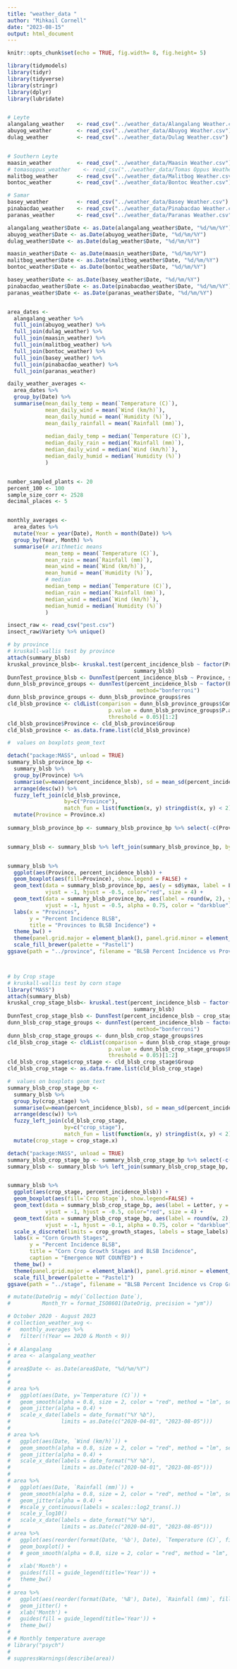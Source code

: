 ---
title: "weather_data "
author: "Mihkail Cornell"
date: "2023-08-15"
output: html_document
---

```{r setup, include=FALSE}
knitr::opts_chunk$set(echo = TRUE, fig.width= 8, fig.height= 5)

library(tidymodels)
library(tidyr)
library(tidyverse)
library(stringr)
library(dplyr)
library(lubridate)


# Leyte
alangalang_weather    <- read_csv("../weather_data/Alangalang Weather.csv")
abuyog_weather        <- read_csv("../weather_data/Abuyog Weather.csv")
dulag_weather         <- read_csv("../weather_data/Dulag Weather.csv")


# Southern Leyte
maasin_weather        <- read_csv("../weather_data/Maasin Weather.csv")
# tomasoppus_weather    <- read_csv("../weather_data/Tomas Oppus Weather.csv")
malitbog_weather      <- read_csv("../weather_data/Malitbog Weather.csv")
bontoc_weather        <- read_csv("../weather_data/Bontoc Weather.csv")

# Samar
basey_weather         <- read_csv("../weather_data/Basey Weather.csv")
pinabacdao_weather    <- read_csv("../weather_data/Pinabacdao Weather.csv")
paranas_weather       <- read_csv("../weather_data/Paranas Weather.csv")

alangalang_weather$Date <- as.Date(alangalang_weather$Date, "%d/%m/%Y")
abuyog_weather$Date <- as.Date(abuyog_weather$Date, "%d/%m/%Y")
dulag_weather$Date <- as.Date(dulag_weather$Date, "%d/%m/%Y")

maasin_weather$Date <- as.Date(maasin_weather$Date, "%d/%m/%Y")
malitbog_weather$Date <- as.Date(malitbog_weather$Date, "%d/%m/%Y")
bontoc_weather$Date <- as.Date(bontoc_weather$Date, "%d/%m/%Y")

basey_weather$Date <- as.Date(basey_weather$Date, "%d/%m/%Y")
pinabacdao_weather$Date <- as.Date(pinabacdao_weather$Date, "%d/%m/%Y")
paranas_weather$Date <- as.Date(paranas_weather$Date, "%d/%m/%Y")


area_dates <- 
  alangalang_weather %>%
  full_join(abuyog_weather) %>%
  full_join(dulag_weather) %>%
  full_join(maasin_weather) %>%
  full_join(malitbog_weather) %>%
  full_join(bontoc_weather) %>%
  full_join(basey_weather) %>% 
  full_join(pinabacdao_weather) %>%
  full_join(paranas_weather)

daily_weather_averages <-
  area_dates %>%
  group_by(Date) %>%
  summarise(mean_daily_temp = mean(`Temperature (C)`),
            mean_daily_wind = mean(`Wind (km/h)`),
            mean_daily_humid = mean(`Humidity (%)`),
            mean_daily_rainfall = mean(`Rainfall (mm)`),
            
            median_daily_temp = median(`Temperature (C)`),
            median_daily_rain = median(`Rainfall (mm)`),
            median_daily_wind = median(`Wind (km/h)`),
            median_daily_humid = median(`Humidity (%)`)
            )


number_sampled_plants <- 20
percent_100 <- 100
sample_size_corr <- 2528 
decimal_places <- 5


monthly_averages <- 
  area_dates %>% 
  mutate(Year = year(Date), Month = month(Date)) %>%
  group_by(Year, Month) %>%
  summarise(# arithmetic means
            mean_temp = mean(`Temperature (C)`),
            mean_rain = mean(`Rainfall (mm)`),
            mean_wind = mean(`Wind (km/h)`),
            mean_humid = mean(`Humidity (%)`),
            # median
            median_temp = median(`Temperature (C)`),
            median_rain = median(`Rainfall (mm)`),
            median_wind = median(`Wind (km/h)`),
            median_humid = median(`Humidity (%)`)
            ) 

insect_raw <- read_csv("pest.csv")
insect_raw$Variety %>% unique()
```


```{r}
# by province
# kruskall-wallis test by province
attach(summary_blsb)
kruskal_province_blsb<- kruskal.test(percent_incidence_blsb ~ factor(Province), 
                                        summary_blsb)
DunnTest_province_blsb <- DunnTest(percent_incidence_blsb ~ Province, summary_blsb)
dunn_blsb_province_groups <- dunnTest(percent_incidence_blsb ~ factor(Province),
                                         method="bonferroni")
dunn_blsb_province_groups <- dunn_blsb_province_groups$res
cld_blsb_province <- cldList(comparison = dunn_blsb_province_groups$Comparison,
                                p.value = dunn_blsb_province_groups$P.adj,
                                threshold = 0.05)[1:2]
cld_blsb_province$Province <- cld_blsb_province$Group
cld_blsb_province <- as.data.frame.list(cld_blsb_province)

#  values on boxplots geom_text

detach("package:MASS", unload = TRUE)
summary_blsb_province_bp <-
  summary_blsb %>% 
  group_by(Province) %>% 
  summarise(w=mean(percent_incidence_blsb), sd = mean_sd(percent_incidence_blsb)) %>% 
  arrange(desc(w)) %>%
  fuzzy_left_join(cld_blsb_province, 
                  by=c("Province"), 
                  match_fun = list(function(x, y) stringdist(x, y) < 2))  %>%
  mutate(Province = Province.x)
  
summary_blsb_province_bp <- summary_blsb_province_bp %>% select(-c(Province.x, Province.y))


summary_blsb <- summary_blsb %>% left_join(summary_blsb_province_bp, by=c("Province"))


summary_blsb %>%
  ggplot(aes(Province, percent_incidence_blsb)) + 
  geom_boxplot(aes(fill=Province), show.legend = FALSE) +
  geom_text(data = summary_blsb_province_bp, aes(y = sd$ymax, label = Letter), 
            vjust = -1, hjust = -0.5, color="red", size = 4) +
  geom_text(data = summary_blsb_province_bp, aes(label = round(w, 2), y = sd$ymax - 5), 
            vjust = -1, hjust = -0.5, alpha = 0.75, color = "darkblue") +
  labs(x = "Provinces", 
       y = "Percent Incidence BLSB",
       title = "Provinces to BLSB Incidence") + 
  theme_bw() + 
  theme(panel.grid.major = element_blank(), panel.grid.minor = element_blank()) +
  scale_fill_brewer(palette = "Pastel1") 
ggsave(path = "../province", filename = "BLSB Percent Incidence vs Province.png", width=plot_width, height=plot_height, dpi=plot_dpi)



# by Crop stage
# kruskall-wallis test by corn stage
library("MASS")
attach(summary_blsb)
kruskal_crop_stage_blsb<- kruskal.test(percent_incidence_blsb ~ factor(crop_stage), 
                                        summary_blsb)
DunnTest_crop_stage_blsb <- DunnTest(percent_incidence_blsb ~ crop_stage, summary_blsb)
dunn_blsb_crop_stage_groups <- dunnTest(percent_incidence_blsb ~ factor(crop_stage),
                                         method="bonferroni")
dunn_blsb_crop_stage_groups <- dunn_blsb_crop_stage_groups$res
cld_blsb_crop_stage <- cldList(comparison = dunn_blsb_crop_stage_groups$Comparison,
                                p.value = dunn_blsb_crop_stage_groups$P.adj,
                                threshold = 0.05)[1:2]
cld_blsb_crop_stage$crop_stage <- cld_blsb_crop_stage$Group
cld_blsb_crop_stage <- as.data.frame.list(cld_blsb_crop_stage)

#  values on boxplots geom_text
summary_blsb_crop_stage_bp <-
  summary_blsb %>% 
  group_by(crop_stage) %>% 
  summarise(w=mean(percent_incidence_blsb), sd = mean_sd(percent_incidence_blsb)) %>% 
  arrange(desc(w)) %>%
  fuzzy_left_join(cld_blsb_crop_stage, 
                  by=c("crop_stage"), 
                  match_fun = list(function(x, y) stringdist(x, y) < 2))  %>%
  mutate(crop_stage = crop_stage.x) 

detach("package:MASS", unload = TRUE)
summary_blsb_crop_stage_bp <- summary_blsb_crop_stage_bp %>% select(-c(crop_stage.x, crop_stage.y))
summary_blsb <- summary_blsb %>% left_join(summary_blsb_crop_stage_bp, by=c("crop_stage")) %>% drop_na()


summary_blsb %>%
  ggplot(aes(crop_stage, percent_incidence_blsb)) + 
  geom_boxplot(aes(fill=`Crop Stage`), show.legend=FALSE) +
  geom_text(data = summary_blsb_crop_stage_bp, aes(label = Letter, y = sd$ymax ), 
            vjust = -1, hjust = -0.5, color="red", size = 4) +
  geom_text(data = summary_blsb_crop_stage_bp, aes(label = round(w, 2), y = sd$ymax - 5), 
            vjust = -1, hjust = -0.1, alpha = 0.75, color = "darkblue") +
  scale_x_discrete(limits = crop_growth_stages, labels = stage_labels) +
  labs(x = "Corn Growth Stages", 
       y = "Percent Incidence BLSB",
       title = "Corn Crop Growth Stages and BLSB Incidence",
       caption = "Emergence NOT COUNTED") + 
  theme_bw() + 
  theme(panel.grid.major = element_blank(), panel.grid.minor = element_blank(), ) +
  scale_fill_brewer(palette = "Pastel1")
ggsave(path = "../stage", filename = "BLSB Percent Incidence vs Crop Growth Stages.png", width=plot_width, height=plot_height, dpi=plot_dpi)
```



```{r}
# mutate(DateOrig = mdy(`Collection Date`),
#          Month_Yr = format_ISO8601(DateOrig, precision = "ym"))

# October 2020 - August 2023
# collection_weather_avg <-
#   monthly_averages %>% 
#   filter(!(Year == 2020 & Month < 9)) 
.
# # Alangalang
# area <- alangalang_weather
# 
# area$Date <- as.Date(area$Date, "%d/%m/%Y")
# 
# 
# area %>%
#   ggplot(aes(Date, y=`Temperature (C)`)) +
#   geom_smooth(alpha = 0.8, size = 2, color = "red", method = "lm", se = FALSE) + 
#   geom_jitter(alpha = 0.4) +
#   scale_x_date(labels = date_format("%Y %b"),
#                limits = as.Date(c("2020-04-01", "2023-08-05")))
# 
# area %>%
#   ggplot(aes(Date, `Wind (km/h)`)) +
#   geom_smooth(alpha = 0.8, size = 2, color = "red", method = "lm", se = FALSE) + 
#   geom_jitter(alpha = 0.4) +
#   scale_x_date(labels = date_format("%Y %b"),
#                limits = as.Date(c("2020-04-01", "2023-08-05")))
# 
# area %>%
#   ggplot(aes(Date, `Rainfall (mm)`)) +
#   geom_smooth(alpha = 0.8, size = 2, color = "red", method = "lm", se = FALSE) + 
#   geom_jitter(alpha = 0.4) +
#   #scale_y_continuous(labels = scales::log2_trans(.))
#   scale_y_log10()
#   scale_x_date(labels = date_format("%Y %b"),
#                limits = as.Date(c("2020-04-01", "2023-08-05")))
# area %>%
#   ggplot(aes(reorder(format(Date, '%b'), Date), `Temperature (C)`, fill = format(Date, '%Y'))) +
#   geom_boxplot() +
#   # geom_smooth(alpha = 0.8, size = 2, color = "red", method = "lm", se = FALSE) + 
#   
#   xlab('Month') +
#   guides(fill = guide_legend(title='Year')) +
#   theme_bw()
# 
# area %>%
#   ggplot(aes(reorder(format(Date, '%B'), Date), `Rainfall (mm)`, fill = format(Date, '%Y'))) +
#   geom_jitter() +
#   xlab('Month') +
#   guides(fill = guide_legend(title='Year')) +
#   theme_bw()
# 
# # Monthly temperature average
# library("psych")
# 
# suppressWarnings(describe(area))
```













